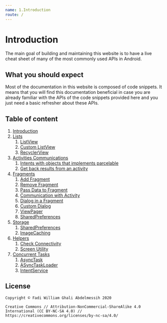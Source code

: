 ```yaml
---
name: 1.Introduction
route: /
---
```


# Introduction

The main goal of building and maintaining this website is to have a live cheat sheet of many of the most commonly used APIs in Android.

## What you should expect

Most of the documentation in this website is composed of code snippets. It means that you will find this documentation beneficial in case you are already familiar with the APIs of the code snippets provided here and you just need a basic refresher about these APIs.

## Table of content

<ol style={{ marginLeft: "20px", listStyleType: "decimal" }}>
  <li>
    <a href=".">Introduction</a>
  </li>
  <li>
    <a href="src-lists-listview">Lists</a>
    <ol>
      <li>
        <a href="src-lists-listview">ListView</a>
      </li>
      <li>
        <a href="src-lists-custom-listview">Custom ListView</a>
      </li>
      <li>
        <a href="src-lists-recyclerview">RecyclerView</a>
      </li>
    </ol>
  </li>
  <li>
    <a href="src-activities-communications-intents-with-objects-that-implements-parcelable">
      Activities Communications
    </a>
    <ol>
      <li>
        <a href="src-activities-communications-intents-with-objects-that-implements-parcelable">
          Intents with objects that implements parcelable
        </a>
      </li>
      <li>
        <a href="src-activities-communications-get-back-results-from-an-activity">
          Get back results from an activity
        </a>
      </li>
    </ol>
  </li>
  <li>
    <a href="src-fragments-add-fragment">Fragments</a>
    <ol>
      <li>
        <a href="src-fragments-add-fragment">Add Fragment</a>
      </li>
      <li>
        <a href="src-fragments-remove-fragment">Remove Fragment</a>
      </li>
      <li>
        <a href="src-fragments-pass-data-to-fragment">Pass Data to Fragment</a>
      </li>
      <li>
        <a href="src-fragments-communication-with-activity">
          Communication with Activity
        </a>
      </li>
      <li>
        <a href="src-fragments-dialog-in-a-fragment">Dialog in a Fragment</a>
      </li>
      <li>
        <a href="src-fragments-custom-dialog">Custom Dialog</a>
      </li>
      <li>
        <a href="src-fragments-viewpager">ViewPager</a>
      </li>
      <li>
        <a href="src-fragments-sharedpreferences">SharedPreferences</a>
      </li>
    </ol>
  </li>
  <li>
    <a href="src-storage-sharedpreferences">Storage</a>
    <ol>
      <li>
        <a href="src-storage-sharedpreferences">SharedPreferences</a>
      </li>
      <li>
        <a href="src-storage-image-caching">ImageCaching</a>
      </li>
    </ol>
  </li>
  <li>
    <a href="src-helpers-check-connectivity">Helpers</a>
    <ol>
      <li>
        <a href="src-helpers-check-connectivity">Check Connectivity</a>
      </li>
      <li>
        <a href="src-helpers-screen-utility">Screen Utility</a>
      </li>
    </ol>
  </li>
  <li>
    <a href="src-concurrent-tasks-asynctask">Concurrent Tasks</a>
    <ol>
      <li>
        <a href="src-concurrent-tasks-asynctask">AsyncTask</a>
      </li>
      <li>
        <a href="src-concurrent-tasks-asynctask-loader">ASyncTaskLoader</a>
      </li>
      <li>
        <a href="src-concurrent-tasks-intent-service">IntentService</a>
      </li>
    </ol>
  </li>
</ol>

## License

```
Copyright © Fadi William Ghali Abdelmessih 2020

Creative Commons // Attribution-NonCommercial-ShareAlike 4.0 International (CC BY-NC-SA 4.0) // https://creativecommons.org/licenses/by-nc-sa/4.0/
```
